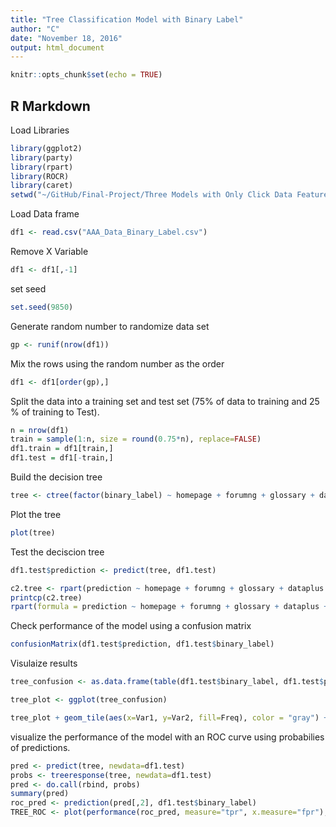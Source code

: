 ```yaml
---
title: "Tree Classification Model with Binary Label"
author: "C"
date: "November 18, 2016"
output: html_document
---
```


```r
knitr::opts_chunk$set(echo = TRUE)
```

## R Markdown

Load Libraries
```r
library(ggplot2)
library(party)
library(rpart)
library(ROCR)
library(caret)
setwd("~/GitHub/Final-Project/Three Models with Only Click Data Features [Binary Label]")
```

Load Data frame 

```r
df1 <- read.csv("AAA_Data_Binary_Label.csv")

```

Remove X Variable

```r

df1 <- df1[,-1]
```
set seed 

```r
set.seed(9850)

```

Generate random number to randomize data set

```r
gp <- runif(nrow(df1))

```

Mix the rows using the random number as the order

```r

df1 <- df1[order(gp),]

```


Split the data into a training set and test set (75% of data to training and 25 % of training to Test).

```r
n = nrow(df1)
train = sample(1:n, size = round(0.75*n), replace=FALSE)
df1.train = df1[train,]
df1.test = df1[-train,]
```

Build the decision tree

```r

tree <- ctree(factor(binary_label) ~ homepage + forumng + glossary + dataplus + oucollaborate + oucontent + resource + subpage + url, data=df1.train)

```

Plot the tree

```r

plot(tree)

```

Test the deciscion tree

```r
df1.test$prediction <- predict(tree, df1.test)

```

```r
c2.tree <- rpart(prediction ~ homepage + forumng + glossary + dataplus + oucollaborate + oucontent + resource + subpage + url, data=df1.test) 
printcp(c2.tree)
rpart(formula = prediction ~ homepage + forumng + glossary + dataplus + oucollaborate + oucontent + resource + subpage + url, data = df1.test, method = "class")
```

Check performance of the model using a confusion matrix

```r
confusionMatrix(df1.test$prediction, df1.test$binary_label)

```

Visulaize results 

```r
tree_confusion <- as.data.frame(table(df1.test$binary_label, df1.test$prediction))

tree_plot <- ggplot(tree_confusion)

tree_plot + geom_tile(aes(x=Var1, y=Var2, fill=Freq), color = "gray") + scale_x_discrete(name="Actual Class") + scale_y_discrete(name="Predicted Class") + scale_fill_gradient(high = "red") + labs(fill="Frequency", title = "Decision Tree Confusion Matrix") + geom_text(data = tree_confusion, aes(x=Var1, y=Var2, label=Freq), color = "white")

```
visualize the performance of the model with an ROC curve using probabilies of predictions.

```r
pred <- predict(tree, newdata=df1.test)
probs <- treeresponse(tree, newdata=df1.test)
pred <- do.call(rbind, probs)
summary(pred)
roc_pred <- prediction(pred[,2], df1.test$binary_label)
TREE_ROC <- plot(performance(roc_pred, measure="tpr", x.measure="fpr"), colorize=TRUE, main="Tree Binary Label ROC Curve", lwd=3, avg= "threshold")
```



